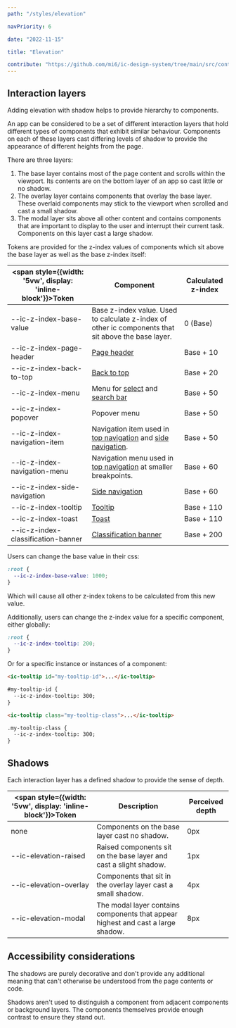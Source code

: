 ```yaml
---
path: "/styles/elevation"

navPriority: 6

date: "2022-11-15"

title: "Elevation"

contribute: "https://github.com/mi6/ic-design-system/tree/main/src/content/structured/styles/elevation.mdx"
---
```



## Interaction layers

Adding elevation with shadow helps to provide hierarchy to components.

An app can be considered to be a set of different interaction layers that hold different types of components that exhibit similar behaviour. Components on each of these layers cast differing levels of shadow to provide the appearance of different heights from the page.

There are three layers:

1. The base layer contains most of the page content and scrolls within the viewport. Its contents are on the bottom layer of an app so cast little or no shadow.
2. The overlay layer contains components that overlay the base layer. These overlaid components may stick to the viewport when scrolled and cast a small shadow.
3. The modal layer sits above all other content and contains components that are important to display to the user and interrupt their current task. Components on this layer cast a large shadow.

<DoDontCaution
  imageSrc={elevationFig1}
  imageAlt="A graphic of an application showing the different layers of interaction on the lef-hand side and a depth chart on the right. The chart is used to show the hierarchy of the interactions. Explained in the previous text."
  state="none"
  caption="An example of an application showing the different layers of interaction. This includes the base layer with some raised content, the overlay layer and the modal layer."
/>

Tokens are provided for the z-index values of components which sit above the base layer as well as the base z-index itself:

| <span style={{width: '5vw', display: 'inline-block'}}>**Token**</span> | **Component**                                                                                              | **Calculated z-index** |
| ---------------------------------------------------------------------- | ---------------------------------------------------------------------------------------------------------- | ---------------------- |
| <span class="css-token">--ic-z-index-base-value</span>                 | Base z-index value. Used to calculate z-index of other ic components that sit above the base layer.        | 0 (Base)               |
| <span class="css-token">--ic-z-index-page-header</span>                | [Page header](/components/page-header)                                                                     | Base + 10              |
| <span class="css-token">--ic-z-index-back-to-top</span>                | [Back to top](/components/back-to-top)                                                                     | Base + 20              |
| <span class="css-token">--ic-z-index-menu</span>                       | Menu for [select](/components/select) and [search bar](/components/search-bar)                             | Base + 50              |
| <span class="css-token">--ic-z-index-popover</span>                    | Popover menu                                                                                               | Base + 50              |
| <span class="css-token">--ic-z-index-navigation-item</span>            | Navigation item used in [top navigation](/components/top-nav) and [side navigation](/components/side-nav). | Base + 50              |
| <span class="css-token">--ic-z-index-navigation-menu</span>            | Navigation menu used in [top navigation](/components/top-nav) at smaller breakpoints.                      | Base + 60              |
| <span class="css-token">--ic-z-index-side-navigation</span>            | [Side navigation](/components/side-nav)                                                                    | Base + 60              |
| <span class="css-token">--ic-z-index-tooltip</span>                    | [Tooltip](/components/tooltips)                                                                            | Base + 110             |
| <span class="css-token">--ic-z-index-toast</span>                      | [Toast](/components/toasts)                                                                                | Base + 110             |
| <span class="css-token">--ic-z-index-classification-banner</span>      | [Classification banner](/components/classification-banner)                                                 | Base + 200             |

Users can change the base value in their css:

```css
:root {
  --ic-z-index-base-value: 1000;
}
```

Which will cause all other z-index tokens to be calculated from this new value.

Additionally, users can change the z-index value for a specific component, either globally:

```css
:root {
  --ic-z-index-tooltip: 200;
}
```

Or for a specific instance or instances of a component:

<!-- prettier-ignore-start -->
```html
<ic-tooltip id="my-tooltip-id">...</ic-tooltip>

#my-tooltip-id {
  --ic-z-index-tooltip: 300;
}
```

```html
<ic-tooltip class="my-tooltip-class">...</ic-tooltip>

.my-tooltip-class {
  --ic-z-index-tooltip: 300;
}
```
<!-- prettier-ignore-end -->

## Shadows

Each interaction layer has a defined shadow to provide the sense of depth.

| <span style={{width: '5vw', display: 'inline-block'}}>**Token**</span> | **Description**                                                                  | **Perceived depth** |
| ---------------------------------------------------------------------- | -------------------------------------------------------------------------------- | ------------------- |
| none                                                                   | Components on the base layer cast no shadow.                                     | 0px                 |
| <span class="css-token">--ic-elevation-raised</span>                   | Raised components sit on the base layer and cast a slight shadow.                | 1px                 |
| <span class="css-token">--ic-elevation-overlay</span>                  | Components that sit in the overlay layer cast a small shadow.                    | 4px                 |
| <span class="css-token">--ic-elevation-modal</span>                    | The modal layer contains components that appear highest and cast a large shadow. | 8px                 |

## Accessibility considerations

The shadows are purely decorative and don't provide any additional meaning that can't otherwise be understood from the page contents or code.

Shadows aren't used to distinguish a component from adjacent components or background layers. The components themselves provide enough contrast to ensure they stand out.
